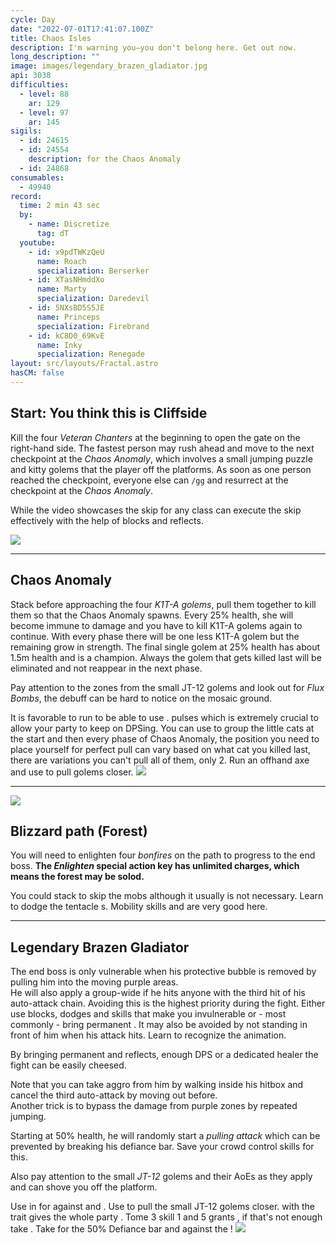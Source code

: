 ```yaml
---
cycle: Day
date: "2022-07-01T17:41:07.100Z"
title: Chaos Isles
description: I'm warning you—you don't belong here. Get out now.
long_description: ""
image: images/legendary_brazen_gladiator.jpg
api: 3038
difficulties:
  - level: 88
    ar: 129
  - level: 97
    ar: 145
sigils:
  - id: 24615
  - id: 24554
    description: for the Chaos Anomaly
  - id: 24868
consumables:
  - 49940
record:
  time: 2 min 43 sec
  by:
    - name: Discretize
      tag: dT
  youtube:
    - id: x9pdTWKzQeU
      name: Roach
      specialization: Berserker
    - id: XTasNHmddXo
      name: Marty
      specialization: Daredevil
    - id: 5NXsBD5S5JE
      name: Princeps
      specialization: Firebrand
    - id: kC8D0_69KvE
      name: Inky
      specialization: Renegade
layout: src/layouts/Fractal.astro
hasCM: false
---
```


<Grid>
<GridItem sm="6">

## Start: You think this is Cliffside

Kill the four _Veteran Chanters_ at the beginning to open the gate on the right-hand side. The fastest person may rush ahead and move to the next checkpoint at the _Chaos Anomaly_, which involves a small jumping puzzle and kitty golems that <Control name="Knockback" /> the player off the platforms. As soon as one person reached the checkpoint, everyone else can `/gg` and resurrect at the checkpoint at the _Chaos Anomaly_.

While the video showcases the skip for <Specialization name="Thief"/> any class can execute the skip effectively with the help of blocks and reflects.

<ProfessionVideo title="Skip to Chaos Anomaly (any class)" profession="Thief" timestamp="19" src="Alpgs_GaZV0"/>

</GridItem>

<GridItem sm="6">
<Image src={import("./images/start.jpg")} caption="Starting area" />
</GridItem>

</Grid>

---

## Chaos Anomaly

<Grid>
<GridItem>

Stack <Boon name="Might"/> before approaching the four _K1T-A golems_, pull them together to kill them so that the Chaos Anomaly spawns. Every 25% health, she will become immune to damage and you have to kill K1T-A golems again to continue. With every phase there will be one less K1T-A golem but the remaining grow in strength. The final single golem at 25% health has about 1.5m health and is a champion. Always the golem that gets killed last will be eliminated and not reappear in the next phase.

Pay attention to the <Control name="Knockback"/> zones from the small JT-12 golems and look out for _Flux Bombs_, the debuff can be hard to notice on the mosaic ground.

<Tabs>
<Tab specialization="Revenant">
It is favorable to run <Skill name="Legendary Dwarf Stance"/> to be able to use <Skill name="Inspiring Reinforcement"/>. <Skill name="Inspiring Reinforcement"/> pulses <Boon name="Stability"/> which is extremely crucial to allow your party to keep on DPSing.
</Tab>

<Tab specialization="Guardian">
You can use <Skill name="Binding Blade"/> to group the little cats at the start and then every phase of Chaos Anomaly, the position you need to place yourself for perfect pull can vary based on what cat you killed last, there are variations you can't pull all of them, only 2.
</Tab>

<Tab specialization="ranger">
Run an offhand axe and use <Skill id="12638"/> to pull golems closer.
</Tab>
</Tabs>
</GridItem>

<GridItem>
<Image src={import("./images/kitty_golems.jpg")} caption="Four K1T-A golems before the Chaos Anomaly" />
</GridItem>
</Grid>

---

<Grid>
<GridItem sm="5">
<Image src={import("./images/forest.jpg")} caption="Blizzard forest" />
</GridItem>

<GridItem sm="7">

## Blizzard path (Forest)

You will need to enlighten four _bonfires_ on the path to progress to the end boss. **The _Enlighten_ special action key has unlimited charges, which means the forest may be solod.**

You could stack <Effect name="Stealth"/> to skip the mobs although it usually is not necessary. Learn to dodge the tentacle <Control name="Knockback"/>s. Mobility skills and <Item id="49940"/> are very good here.
</GridItem>
</Grid>

---

<Grid>
<GridItem sm="7">

## Legendary Brazen Gladiator

The end boss is only vulnerable when his protective bubble is removed by pulling him into the moving purple areas.  
He will also apply a group-wide <Control name="Daze"/> if he hits anyone with the third hit of his auto-attack chain. Avoiding this is the highest priority during the fight. Either use blocks, dodges and skills that make you invulnerable or - most commonly - bring permanent <Boon name="Stability" />. It may also be avoided by not standing in front of him when his attack hits. Learn to recognize the animation.

By bringing permanent <Boon name="Stability"/> and reflects, enough DPS or a dedicated healer the fight can be easily cheesed.

Note that you can take aggro from him by walking inside his hitbox and cancel the third auto-attack by moving out before.  
Another trick is to bypass the damage from purple zones by repeated jumping.

Starting at 50% health, he will randomly start a _pulling attack_ which can be prevented by breaking his defiance bar. Save your crowd control skills for this.

Also pay attention to the small _JT-12_ golems and their AoEs as they apply <Control name="Knockback"/> and can shove you off the platform.

<Tabs>
<Tab specialization="Revenant">
Use <Skill name="Inspiring Reinforcement"/> in <Skill name="Legendary Dwarf Stance" disableText/> for <Boon name="Stability"/> against <Control name="Daze"/> and <Control name="Knockback"/>.
</Tab>

<Tab specialization="Soulbeast">
Use <Skill name="Path of Scars"/> to pull the small JT-12 golems closer. <Skill name="Dolyak stance"/> with the trait <Trait name=" Leader of the Pack"/> gives the whole party <Boon name="Stability"/>.
</Tab>

<Tab specialization="Firebrand">
Tome 3 skill 1 and 5 grants <Boon name="Stability"/>, if that's not enough take <Skill name="Stand your ground"/>.
</Tab>

<Tab specialization="Berserker">
Take <Skill name="Headbutt"/> for the 50% Defiance bar and <Skill name="Outrage"/> against the <Control name="Daze"/>!
</Tab>
</Tabs>

</GridItem>

<GridItem sm="5">
<Image src={import("./images/legendary_brazen_gladiator.jpg")} caption="Legendary Brazen Gladiator" />
</GridItem>
</Grid>
